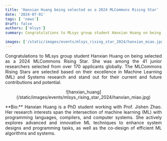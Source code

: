 ```yaml
---
title: 'Hanxian Huang being selected as a 2024 MLCommons Rising Star'
date: '2024-07-01'
tags: [ 'news']
draft: false
authors: ['mlsys']
summary: Congratulations to MLsys group student Hanxian Huang on being selected as a 2024 MLCommons Rising Star. She was among the 41 junior researchers selected from over 170 applicants globally. The MLCommons Rising Stars are selected based on their excellence in Machine Learning (ML) and Systems research and stand out for their current and future contributions and potential. 

images: ['/static/images/events/mlsys_rising_star_2024/hanxian_miao.jpg']
---
```


<p align="justify">
Congratulations to MLsys group student Hanxian Huang on being selected as a 2024 MLCommons Rising Star. She was among the 41 junior researchers selected from over 170 applicants globally. The MLCommons Rising Stars are selected based on their excellence in Machine Learning (ML) and Systems research and stand out for their current and future contributions and potential. 
</p>

<center>
![hanxian_huang](/static/images/events/mlsys_rising_star_2024/hanxian_miao.jpg)
</center>

<p align="justify">
**Bio:** Hanxian Huang is a PhD student working with Prof. Jishen Zhao. Her research interests span the intersection of machine learning (ML) with programming languages, compilers, and computer systems. She actively explores advanced and innovative ML techniques to enhance system designs and programming tasks, as well as the co-design of efficient ML algorithms and systems. 
</p>